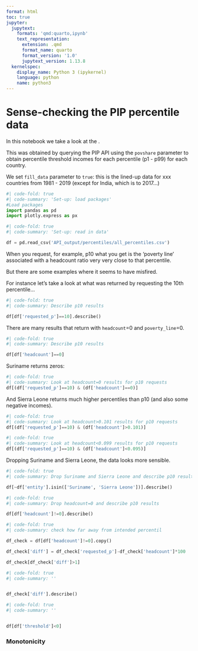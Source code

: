 ```yaml
---
format: html
toc: true
jupyter:
  jupytext:
    formats: 'qmd:quarto,ipynb'
    text_representation:
      extension: .qmd
      format_name: quarto
      format_version: '1.0'
      jupytext_version: 1.13.8
  kernelspec:
    display_name: Python 3 (ipykernel)
    language: python
    name: python3
---
```


# Sense-checking the PIP percentile data


In this notebook we take a look at the .

This was obtained by querying the PIP API using the `povshare` parameter to obtain percentile threshold incomes for each percentile (p1 - p99) for each country.

We set `fill_data` parameter to `true`: this is the lined-up data for xxx countries from 1981 - 2019 (except for India, which is to 2017...)

```python
#| code-fold: true
#| code-summary: 'Set-up: load packages'
#Load packages
import pandas as pd
import plotly.express as px
```

```python
#| code-fold: true
#| code-summary: 'Set-up: read in data'

df = pd.read_csv('API_output/percentiles/all_percentiles.csv')
```

When you request, for example, p10 what you get is the 'poverty line' associated with a headcount ratio very very close to that percentile.

But there are some examples where it seems to have misfired.

For instance let's take a look at what was returned by requesting the 10th percentile...

```python
#| code-fold: true
#| code-summary: Describe p10 results

df[df['requested_p']==10].describe()
```

There are many results that return with `headcount`=0 and `poverty_line`=0.

```python
#| code-fold: true
#| code-summary: Describe p10 results

df[df['headcount']==0]
```

Suriname returns zeros:

```python
#| code-fold: true
#| code-summary: Look at headcount=0 results for p10 requests
df[(df['requested_p']==10) & (df['headcount']==0)]
```

And Sierra Leone returns much higher percentiles than p10 (and also some negative incomes).

```python
#| code-fold: true
#| code-summary: Look at headcount>0.101 results for p10 requests
df[(df['requested_p']==10) & (df['headcount']>0.101)]
```

```python
#| code-fold: true
#| code-summary: Look at headcount<0.099 results for p10 requests
df[(df['requested_p']==10) & (df['headcount']<0.095)]
```

Dropping Suriname and Sierra Leone, the data looks more sensible.

```python
#| code-fold: true
#| code-summary: Drop Suriname and Sierra Leone and describe p10 results

df[~df['entity'].isin(['Suriname', 'Sierra Leone'])].describe()
```

```python
#| code-fold: true
#| code-summary: Drop headcount=0 and describe p10 results

df[df['headcount']!=0].describe()
```

```python
#| code-fold: true
#| code-summary: check how far away from intended percentil

df_check = df[df['headcount']!=0].copy()

df_check['diff'] = df_check['requested_p']-df_check['headcount']*100

df_check[df_check['diff']>1]
```

```python
#| code-fold: true
#| code-summary: ''


df_check['diff'].describe()
```

```python
#| code-fold: true
#| code-summary: ''


df[df['threshold']<0]
```

### Monotonicity
